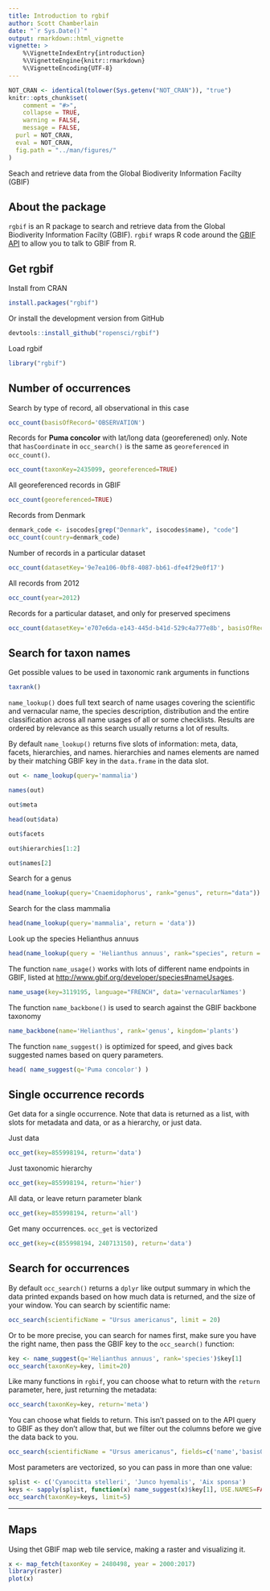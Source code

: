 ```yaml
---
title: Introduction to rgbif
author: Scott Chamberlain
date: "`r Sys.Date()`"
output: rmarkdown::html_vignette
vignette: >
    %\VignetteIndexEntry{introduction}
    %\VignetteEngine{knitr::rmarkdown}
    %\VignetteEncoding{UTF-8}
---
```


```r
NOT_CRAN <- identical(tolower(Sys.getenv("NOT_CRAN")), "true")
knitr::opts_chunk$set(
	comment = "#>",
	collapse = TRUE,
	warning = FALSE,
	message = FALSE,
  purl = NOT_CRAN,
  eval = NOT_CRAN,
  fig.path = "../man/figures/"
)
```

Seach and retrieve data from the Global Biodiverity Information Facilty (GBIF)

## About the package

`rgbif` is an R package to search and retrieve data from the Global Biodiverity Information Facilty (GBIF). `rgbif` wraps R code around the [GBIF API][gbifapi] to allow you to talk to GBIF from R.


## Get rgbif

Install from CRAN

```r
install.packages("rgbif")
```

Or install the development version from GitHub

```r
devtools::install_github("ropensci/rgbif")
```

Load rgbif

```r
library("rgbif")
```

## Number of occurrences

Search by type of record, all observational in this case

```r
occ_count(basisOfRecord='OBSERVATION')
```

Records for **Puma concolor** with lat/long data (georeferened) only. Note that `hasCoordinate` in `occ_search()` is the same as `georeferenced` in `occ_count()`.

```r
occ_count(taxonKey=2435099, georeferenced=TRUE)
```

All georeferenced records in GBIF

```r
occ_count(georeferenced=TRUE)
```

Records from Denmark

```r
denmark_code <- isocodes[grep("Denmark", isocodes$name), "code"]
occ_count(country=denmark_code)
```

Number of records in a particular dataset

```r
occ_count(datasetKey='9e7ea106-0bf8-4087-bb61-dfe4f29e0f17')
```

All records from 2012

```r
occ_count(year=2012)
```

Records for a particular dataset, and only for preserved specimens

```r
occ_count(datasetKey='e707e6da-e143-445d-b41d-529c4a777e8b', basisOfRecord='OBSERVATION')
```

## Search for taxon names

Get possible values to be used in taxonomic rank arguments in functions

```r
taxrank()
```

`name_lookup()` does full text search of name usages covering the scientific and vernacular name, the species description, distribution and the entire classification across all name usages of all or some checklists. Results are ordered by relevance as this search usually returns a lot of results.

By default `name_lookup()` returns five slots of information: meta, data, facets, hierarchies, and names. hierarchies and names elements are named by their matching GBIF key in the `data.frame` in the data slot.

```r
out <- name_lookup(query='mammalia')
```

```r
names(out)
```

```r
out$meta
```

```r
head(out$data)
```

```r
out$facets
```

```r
out$hierarchies[1:2]
```

```r
out$names[2]
```

Search for a genus

```r
head(name_lookup(query='Cnaemidophorus', rank="genus", return="data"))
```

Search for the class mammalia

```r
head(name_lookup(query='mammalia', return = 'data'))
```

Look up the species Helianthus annuus

```r
head(name_lookup(query = 'Helianthus annuus', rank="species", return = 'data'))
```

The function `name_usage()` works with lots of different name endpoints in GBIF, listed at [http://www.gbif.org/developer/species#nameUsages](http://www.gbif.org/developer/species#nameUsages).

```r
name_usage(key=3119195, language="FRENCH", data='vernacularNames')
```

The function `name_backbone()` is used to search against the GBIF backbone taxonomy

```r
name_backbone(name='Helianthus', rank='genus', kingdom='plants')
```

The function `name_suggest()` is optimized for speed, and gives back suggested names based on query parameters.

```r
head( name_suggest(q='Puma concolor') )
```


## Single occurrence records

Get data for a single occurrence. Note that data is returned as a list, with slots for metadata and data, or as a hierarchy, or just data.

Just data

```r
occ_get(key=855998194, return='data')
```

Just taxonomic hierarchy

```r
occ_get(key=855998194, return='hier')
```

All data, or leave return parameter blank

```r
occ_get(key=855998194, return='all')
```

Get many occurrences. `occ_get` is vectorized

```r
occ_get(key=c(855998194, 240713150), return='data')
```


## Search for occurrences

By default `occ_search()` returns a `dplyr` like output summary in which the data printed expands based on how much data is returned, and the size of your window. You can search by scientific name:

```r
occ_search(scientificName = "Ursus americanus", limit = 20)
```

Or to be more precise, you can search for names first, make sure you have the right name, then pass the GBIF key to the `occ_search()` function:

```r
key <- name_suggest(q='Helianthus annuus', rank='species')$key[1]
occ_search(taxonKey=key, limit=20)
```

Like many functions in `rgbif`, you can choose what to return with the `return` parameter, here, just returning the metadata:

```r
occ_search(taxonKey=key, return='meta')
```

You can choose what fields to return. This isn't passed on to the API query to GBIF as they don't allow that, but we filter out the columns before we give the data back to you.

```r
occ_search(scientificName = "Ursus americanus", fields=c('name','basisOfRecord','protocol'), limit = 20)
```

Most parameters are vectorized, so you can pass in more than one value:

```r
splist <- c('Cyanocitta stelleri', 'Junco hyemalis', 'Aix sponsa')
keys <- sapply(splist, function(x) name_suggest(x)$key[1], USE.NAMES=FALSE)
occ_search(taxonKey=keys, limit=5)
```


********************

## Maps

Using thet GBIF map web tile service, making a raster and visualizing it.

```r
x <- map_fetch(taxonKey = 2480498, year = 2000:2017)
library(raster)
plot(x)
```

[gbifapi]: https://www.gbif.org/developer/summary
